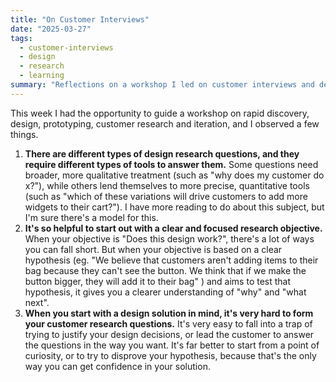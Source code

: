 ```yaml
---
title: "On Customer Interviews"
date: "2025-03-27"
tags: 
  - customer-interviews
  - design
  - research
  - learning
summary: "Reflections on a workshop I led on customer interviews and design research."
---
```


This week I had the opportunity to guide a workshop on rapid discovery, design, prototyping, customer research and iteration, and I observed a few things.

1. **There are different types of design research questions, and they require different types of tools to answer them.** Some questions need broader, more qualitative treatment (such as "why does my customer do x?"), while others lend themselves to more precise, quantitative tools (such as "which of these variations will drive customers to add more widgets to their cart?"). I have more reading to do about this subject, but I'm sure there's a model for this.
2. **It's so helpful to start out with a clear and focused research objective.** When your objective is "Does this design work?", there's a lot of ways you can fall short. But when your objective is based on a clear hypothesis (eg. "We believe that customers aren't adding items to their bag because they can't see the button. We think that if we make the button bigger, they will add it to their bag" ) and aims to test that hypothesis, it gives you a clearer understanding of "why" and "what next".
3. **When you start with a design solution in mind, it's very hard to form your customer research questions.** It's very easy to fall into a trap of trying to justify your design decisions, or lead the customer to answer the questions in the way you want. It's far better to start from a point of curiosity, or to try to disprove your hypothesis, because that's the only way you can get confidence in your solution.